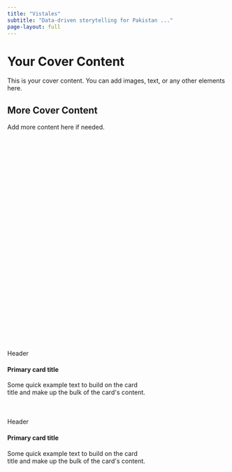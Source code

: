 ---
title: "Vistales"
subtitle: "Data-driven storytelling for Pakistan ..."
page-layout: full
---

<style>
body{
  background-image: url("image.png");
  background-size: 100% 100%;
  background-repeat: no-repeat;
}

</style>

<div id="box2">

# Your Cover Content

This is your cover content. You can add images, text, or any other elements here.

## More Cover Content

Add more content here if needed.

</div>


```{=html}
<div class="card" style="max-width: 20rem; margin-top: 500px;" >
  <div class="card-header">Header</div>
  <div class="card-body">
    <h4 class="card-title">Primary card title</h4>
    <p class="card-text">Some quick example text to build on the card title and make up the bulk of the card's content.</p>
  </div>
</div>
```


```{=html}
<div class="card border-primary mb-3" style="max-width: 20rem; margin-top: 50px;">
  <div class="card-header">Header</div>
  <div class="card-body">
    <h4 class="card-title">Primary card title</h4>
    <p class="card-text">Some quick example text to build on the card title and make up the bulk of the card's content.</p>
  </div>
</div>
```
